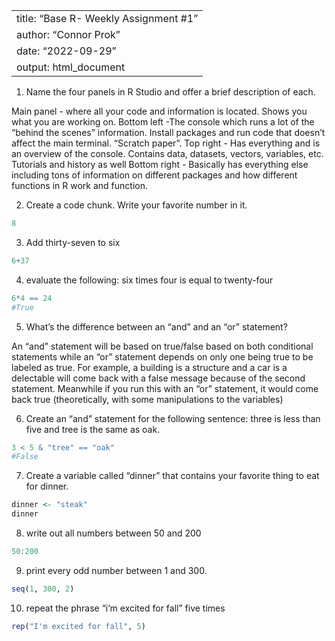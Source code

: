 
---
title: "Base R- Weekly Assignment #1"
author: "Connor Prok"
date: "2022-09-29"
output: html_document
---

1. Name the four panels in R Studio and offer a brief description of each.

Main panel - where all your code and information is located. Shows you what you are working on. 
Bottom left -The console which runs a lot of the "behind the scenes" information. Install packages and run code that doesn't affect the main terminal. "Scratch paper".
Top right - Has everything and is an overview of the console. Contains data, datasets, vectors, variables, etc. Tutorials and history as well
Bottom right - Basically has everything else including tons of information on different packages and how different functions in R work and function. 

2. Create a code chunk. Write your favorite number in it. 

```r
8
```


3. Add thirty-seven to six

```r
6+37
```


4. evaluate the following: six times four is equal to twenty-four

```r
6*4 == 24
#True
```


5. What's the difference between an "and" and an "or" statement? 

An "and" statement will be based on true/false based on both conditional statements while an "or" statement depends on only one being true to be labeled as true. For example, a building is a structure and a car is a delectable will come back with a false message because of the second statement. Meanwhile if you run this with an "or" statement, it would come back true (theoretically, with some manipulations to the variables)

6. Create an "and" statement for the following sentence: three is less than five and tree is the same as oak. 

```r
3 < 5 & "tree" == "oak"
#False
```


7. Create a variable called "dinner" that contains your favorite thing to eat for dinner. 

```r
dinner <- "steak"
dinner
```


8. write out all numbers between 50 and 200

```r
50:200
```


9. print every odd number between 1 and 300. 

```r
seq(1, 300, 2)
```


10. repeat the phrase "i'm excited for fall" five times

```r
rep("I'm excited for fall", 5)
```

